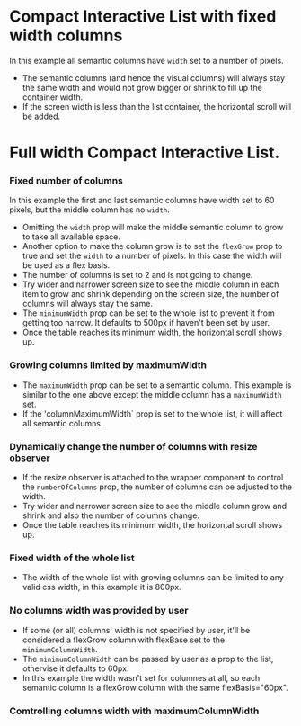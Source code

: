
# Compact Interactive List with fixed width columns

In this example all semantic columns have `width` set to a number of pixels. 

* The semantic columns (and hence the visual columns) will always stay the same width and would not grow bigger or shrink to fill up the container width.
* If the screen width is less than the list container, the horizontal scroll will be added.

<FixedWidthColumns />

# Full width Compact Interactive List.

### Fixed number of columns

In this example the first and last semantic columns have width set to 60 pixels, but the middle column has no `width`. 

*  Omitting the `width` prop will make the middle semantic column to grow to take all available space.
*  Another option to make the column grow is to set the `flexGrow` prop to true and set the `width` to a number of pixels. In this case the width will be used as a flex basis.
*  The number of columns is set to 2 and is not going to change.
*  Try wider and narrower screen size to see the middle column in each item to grow and shrink depending on the screen size, the number of columns will always stay the same.
*  The `minimumWidth` prop can be set to the whole list to prevent it from getting too narrow. It defaults to 500px if haven't been set by user. 
*  Once the table reaches its minimum width, the horizontal scroll shows up.  

<GrowingColumnsFixedColumnNumber />

### Growing columns limited by maximumWidth

*  The `maximumWidth` prop can be set to a semantic column. This example is similar to the one above except the middle column has a `maximumWidth` set.
*  If the 'columnMaximumWidth` prop is set to the whole list, it will affect all semantic columns.

<GrowingColumnsFixedColumnNumber2 />

### Dynamically change the number of columns with resize observer

* If the resize observer is attached to the wrapper component to control the `numberOfColumns` prop, the number of columns can be adjusted to the width.
* Try wider and narrower screen size to see the middle column grow and shrink and also the number of columns change.
* Once the table reaches its minimum width, the horizontal scroll shows up.

<GrowingColumnsWithBreakpoints />

### Fixed width of the whole list

* The width of the whole list with growing columns can be limited to any valid css width, in this example it is 800px.

<GrowingColumnsFixedWidth />

### No columns width was provided by user

* If some (or all) columns' width is not specified by user, it'll be considered a flexGrow column with flexBase set to the `minimumColumnWidth`.
* The `minimumColumnWidth` can be passed by user as a prop to the list, othervise it defaults to 60px.
* In this example the width wasn't set for columnes at all, so each semantic column is a flexGrow column with the same flexBasis="60px".

<GrowingColumnsUnknownWidth />

### Comtrolling columns width with maximumColumnWidth

<GrowingColumnsUnknownWidthMaxWidth />

